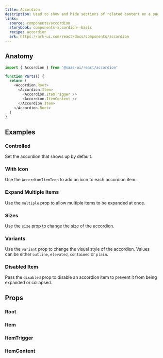 ```yaml
---
title: Accordion
description: Used to show and hide sections of related content on a page
links:
  source: components/accordion
  storybook: components-accordion--basic
  recipe: accordion
  ark: https://ark-ui.com/react/docs/components/accordion
---
```


<ExampleTabs name="accordion-basic" />

## Anatomy

```js
import { Accordion } from '@saas-ui/react/accordion'

function Parts() {
  return (
    <Accordion.Root>
      <Accordion.Item>
        <Accordion.ItemTrigger />
        <Accordion.ItemContent />
      </Accordion.Item>
    </Accordion.Root>
  )
}
```

## Examples

### Controlled

Set the accordion that shows up by default.

<ExampleTabs name="accordion-controlled" />

### With Icon

Use the `AccordionItemIcon` to add an icon to each accordion item.

<ExampleTabs name="accordion-with-icon" />

### Expand Multiple Items

Use the `multiple` prop to allow multiple items to be expanded at once.

<ExampleTabs name="accordion-with-multiple" />

### Sizes

Use the `size` prop to change the size of the accordion.

<ExampleTabs name="accordion-sizes" />

### Variants

Use the `variant` prop to change the visual style of the accordion. Values can
be either `outline`, `elevated`, `contained` or `plain`.

<ExampleTabs name="accordion-variants" />

### Disabled Item

Pass the `disabled` prop to disable an accordion item to prevent it from being
expanded or collapsed.

<ExampleTabs name="accordion-with-disabled-item" />

## Props

### Root

<PropTable component="Accordion" part="Root" />

### Item

<PropTable component="Accordion" part="Item" />

### ItemTrigger

<PropTable component="Accordion" part="ItemTrigger" />

### ItemContent

<PropTable component="Accordion" part="ItemContent" />

